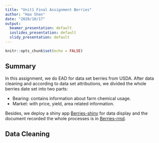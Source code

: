 ```yaml
---
title: "Unit1 Final Assignment Berries"
author: "Hao Shen"
date: "2020/10/17"
output:
  beamer_presentation: default
  ioslides_presentation: default
  slidy_presentation: default
---
```


```r
knitr::opts_chunk$set(echo = FALSE)
```

## Summary

In this assignment, we do EAD for data set berries from USDA. After data cleaning and according to data set attributions, we divided the whole berries date set into two parts:

* Bearing: contains information about farm chemical usage.
* Market: with price, yield, area related information.

Besides, we deploy a shiny app [Berries-shiny](https://haoshen.shinyapps.io/Berries-shiny/) for data display and the document recorded the whole processes is in [Berries-rmd](Berries-rmd.pdf).

## Data Cleaning





